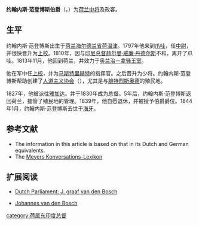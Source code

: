 {{Infobox Biography
| subject_name   = 约翰内斯·范登博斯<br>{{lang|nl|Johannes van den Bosch}}
| image_name     = Raden Sarief Bastaman Saleh - Johannes Graaf van den Bosch.jpg
| image_size     = 
| image_caption  = 
| date_of_birth  = 1780年2月2日
| place_of_birth = [[File:Herwijnen_wapen.svg|25px]] [[荷兰|荷兰]][[海尔德兰省|海尔德兰省]][[荷温津|荷温津]]
| date_of_death  = 1844年1月28日
| place_of_death = [[File:Flag_of_The_Hague.svg|25px]] [[荷兰|荷兰]][[海牙|海牙]]
| occupation     = 
}}

'''约翰内斯·范登博斯伯爵'''（{{lang-nl|Johannes graaf van den Bosch}}，{{bd|1780年|2月2日|1844年|1月28日|}}）为[[荷兰|荷兰]][[中将|中将]]及政客。

== 生平 ==
约翰内斯·范登博斯出生于[[荷兰|荷兰]][[海尔德兰省|海尔德兰省]][[荷温津|荷温津]]。1797年他来到[[爪哇|爪哇]]，任[[中尉|中尉]]，并很快晋升为[[上校|上校]]。1810年，因与[[印尼总督列表|印尼总督]][[赫尔曼·威廉·丹德尔斯|赫尔曼·威廉·丹德尔斯]]不和，离开了爪哇。1813年11月，他回到荷兰，并效力于[[奥兰治－拿骚王室|奥兰治－拿骚王室]]。

他在军中任[[上校|上校]]，并为[[马斯特里赫特|马斯特里赫特]]的指挥官。之后晋升为少将。约翰内斯·范登博斯帮助创建了[[人道主义协会|人道主义协会]]（{{small|Society of Humanitarianism}}），尤其是与[[腓特烈斯奥德|腓特烈斯奥德]]的殖民地。

1827年，他被派往[[雅加达|雅加达]]。并于1830年成为总督。5年后，约翰内斯·范登博斯返回荷兰，接管了殖民地的管理。1839年，他自愿退休，并被授予伯爵爵位。1844年1月，约翰内斯·范登博斯去世于[[海牙|海牙]]。

== 参考文献 ==
<div class="references-small">
* The information in this article is based on that in its Dutch and German equivalents.
* The [[迈耶百科词典|Meyers Konversations-Lexikon]]
</div>

== 扩展阅读 ==
<div class="references-small">
*{{nl icon}} [http://www.parlement.com/9291000/biof/04257 Dutch Parliament:  J. graaf van den Bosch] {{Wayback|url=http://www.parlement.com/9291000/biof/04257 |date=20120716234236 }}
*{{nl icon}} [http://www.iisg.nl/bwsa/bios/bosch.html Johannes van den Bosch] {{Wayback|url=http://www.iisg.nl/bwsa/bios/bosch.html |date=20120716204102 }}
</div>

{{s-start}}
{{succession box |
  before=[[伦纳德·杜布斯·德·Gisignies|伦纳德·杜布斯·德·Gisignies]] |
  title=[[荷属东印度群岛总督|荷属东印度群岛总督]] |
  years=1830–1833 |
  after=[[J·C·波特|J·C·波特]]
}}
{{s-end}}

{{Authority control}}
{{DEFAULTSORT:Bosch, Johannes van den}}
[[category:荷属东印度总督|category:荷属东印度总督]]
